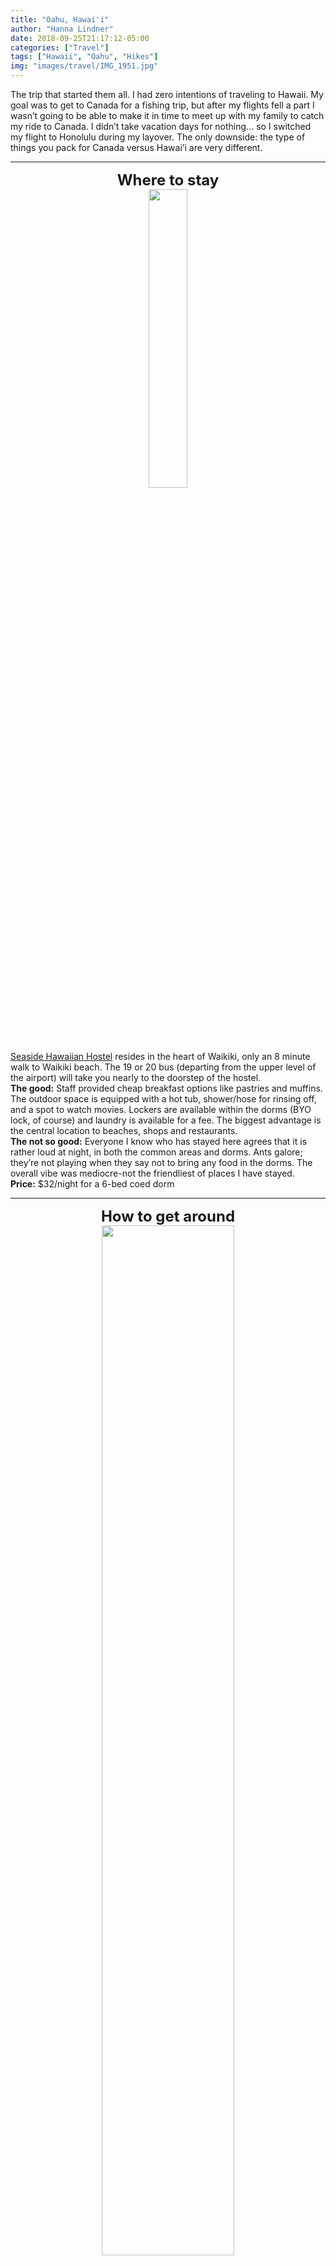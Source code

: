 ```yaml
---
title: "Oahu, Hawai'i"
author: "Hanna Lindner"
date: 2018-09-25T21:17:12-05:00
categories: ["Travel"]
tags: ["Hawaii", "Oahu", "Hikes"]
img: "images/travel/IMG_1951.jpg"
---
```


The trip that started them all. I had zero intentions of traveling to Hawaii. My goal was to get to Canada for a fishing trip, but after my flights fell a part I wasn't going to be able to make it in time to meet up with my family to catch my ride to Canada. I didn't take vacation days for nothing... so I switched my flight to Honolulu during my layover. The only downside: the type of things you pack for Canada versus Hawai'i are very different.
  

---  

<center>
<font size="5">
**Where to stay**
</font>
</center>
<center>
[![](/images/travel/IMG_1524.jpg){ width=35% }](https://www.hannalindner.com/travel/oahuhawaii/IMG_1524.jpg)
</center>
[Seaside Hawaiian Hostel](http://seasidehawaiianhostel.com/) resides in the heart of Waikiki, only an 8 minute walk to Waikiki beach. The 19 or 20 bus (departing from the upper level of the airport) will take you nearly to the doorstep of the hostel.  
**The good:** Staff provided cheap breakfast options like pastries and muffins. The outdoor space is equipped with a hot tub, shower/hose for rinsing off, and a spot to watch movies. Lockers are available within the dorms (BYO lock, of course) and laundry is available for a fee. The biggest advantage is the central location to beaches, shops and restaurants.  
**The not so good:** Everyone I know who has stayed here agrees that it is rather loud at night, in both the common areas and dorms. Ants galore; they're not playing when they say not to bring any food in the dorms. The overall vibe was mediocre-not the friendliest of places I have stayed.     
**Price:** $32/night for a 6-bed coed dorm  

---  

<center>
<font size="5">
**How to get around**
</font>
</center>
<center>
[![](/images/travel/thebus.jpg){ width=65% }](https://www.hannalindner.com/travel/oahuhawaii/thebus.jpg)
</center>
  
Seeing as I hadn't planned on taking a vacation, my budget was rather limited. To cut costs, I avoided renting a car and utilized the local bus system, Uber/Lyft, and took up offers from other hostel dwellers to go exploring. Coming from a city where the bus system is semi-functional on a good day, Oahu's ['TheBus'](http://thebus.org) was a real treat. You can download their app, DaBus2, for real-time tracking. Route 22 will take you to several tourist hotspots including Diamond Head, Hanauma Bay and Koko Crater. Reach the North Shore via the 52 and get between Waikiki and HNL airport on route 19 or 20. You can nearly circumnavigate the island using the bus system. One-way fare is $2.75.

---  

<center>
<font size="5">
**What to do**
</font>
</center>

<center>
[![](/images/travel/IMG_6923.jpg){ width=40% }](https://www.hannalindner.com/travel/oahuhawaii/IMG_6923.jpg)
[![](/images/travel/IMG_1717.jpg){ width=38% }](https://www.hannalindner.com/travel/oahuhawaii/IMG_1717.jpg)
[![](/images/travel/IMG_1664.jpg){ width=50% }](https://www.hannalindner.com/travel/oahuhawaii/IMG_1664.jpg)
[![](/images/travel/IMG_1720.jpg){ width=37% }](https://www.hannalindner.com/travel/oahuhawaii/IMG_1720.jpg)
</center>
**Diamond Head Hike:** Undoubtedly the most popular hike in the area, the historic Diamond Head State Monument hike is roughly a 2 mile (3.2 km) roundtrip hike only 3 miles away from the hostel (can take bus route 2 or 23 + 15 min walk). It'll take you up a series of steep switchbacks and staircases to the old fire control station, providing great views of the surrounding Waikiki area. I recommend arriving very early as there's always a crowd and because there is very little shade on the trail. (Like so crowded the trail looks like an ant farm from afar). Be prepared to pay the entrance fee (cash only) of \$1 as a walk-in or \$5 to drive in. Bring a few extra dollars for fresh pineapple on your way out!  

<br>


<style>
.column-left{
  float: left;
  width: 49%;
  text-align: right;
}
.column-center{
  display: inline-block;
  width: 0%;
  text-align: center;
}
.column-right{
  float: right;
  width: 49%;
  text-align: left;
}
</style>

<div class="column-left">
[![](/images/travel/IMG_1865.jpg){ width=56% }](https://www.hannalindner.com/travel/oahuhawaii/IMG_1865.jpg)
[![](/images/travel/IMG_1829.jpg){ width=55% }](https://www.hannalindner.com/travel/oahuhawaii/IMG_1829.jpg)
</div>
<div class="column-right">
[![](/images/travel/IMG_1838.jpg){ width=72% }](https://www.hannalindner.com/travel/oahuhawaii/IMG_1838.jpg)
</div>  

\newline
**Manoa Falls Hike:**  Manoa Falls is a wildly different hike compared to Diamond Head, given it's in the rain forest. It's relatively short, only 1.6 miles (2.5 km) to the 150 foot waterfall (which I recommend taking a dip in when you arrive - it's refreshingly cold). I opted to go on a guided hike here though [Hiking Hawaii](hikinghawaii808.com), mostly for the convience of the included transportation. The added bonus was that I had a cool, knowledgeable local to teach me things I wouldn't otherwise have known. The guide groups are small, no more than 7 hikers and offer the opportunity to meet other people. Hiking Hawaii also has a really hip cafe in Waikiki to swing by for a bite to eat. The trail itself is quite muddy, so reasonable footwear is important.

<center>
[![](/images/travel/IMG_1982.jpg){ width=27% }](https://www.hannalindner.com/travel/oahuhawaii/IMG_1982.jpg)
[![](/images/travel/IMG_1986.jpg){ width=30% }](https://www.hannalindner.com/travel/oahuhawaii/IMG_1986.jpg)
[![](/images/travel/IMG_0701 2.JPG){ width=30% }](https://www.hannalindner.com/travel/oahuhawaii/IMG_0701 2.JPG)
[![](/images/travel/IMG_2010.jpg){ width=85% }](https://www.hannalindner.com/travel/oahuhawaii/IMG_2010.jpg)
</center>

**Koko Crater Hike:**  Koko Crater is a very popular, real life StairMaster and not for the faint of heart! The 1.8 mile (2.9 km) out-and-back takes you up 1,050 stairs, which are actually old and decrepit railroad ties that were used to get supplies up to the peak for the military bunkers that were built during WWII. Sturdy footwear is essential as there are some pretty sketchy areas, including a bridge of railroad ties with a 40 foot drop underneath. Rest often and step off to the side to let other hikers pass you. If you love leg day, this is your hike. Take the 22 bus from Waikiki and get off at Kalanianaole Hwy + Hanauma Bay Rd. (Also go down to Hanauma Bay across the street afterwards for some relaxing beach bumming and snorkeling).

<center>
[![](/images/travel/IMG_1899 (1).jpg){ width=65% }](https://www.hannalindner.com/travel/oahuhawaii/IMG_1899 (1).jpg)
[![](/images/travel/IMG_1875.jpg){ width=36% }](https://www.hannalindner.com/travel/oahuhawaii/electricbeach.jpg)
[![](/images/travel/IMG_1913.jpg){ width=27% }](https://www.hannalindner.com/travel/oahuhawaii/IMG_1913.jpg)
</center>

**Cruise the Island:** To really get a feel for Oahu, find yourself a car or someone who has a car and start driving the coast. There are plenty of scenic stops along the way to make an entire day out of it, whether you travel to the west most point of the island or head up the North Shore. Chat with the locals along the way and let them guide you to hole in the wall stops along the way too. (This is how Aloha Poke was discovered). Electric beach is a fun stop for snorkeling if going west, but note that the current can be strong here. Also if going west, drive to where the road ends and make the two-mile hike to Kaena point and watch the sunset from the westward most point of the island.

<center>
[![](/images/travel/IMG_1733.jpg){ width=70% }](https://www.hannalindner.com/travel/oahuhawaii/IMG_1733.jpg)  
</center>

**Magic Island:** If Waikiki beach is a bit too crowded for your taste, hop on the 8, 19, or 42 bus and cruise over to Magic Island Lagoon. If you're as lucky as I was, you'll have the whole place basically to yourself!

---  

<center>
<font size="5">
**Where to eat**  
</font>
</center>

**Aloha Poke:**  
**Island Shaved Ice:**

---  
